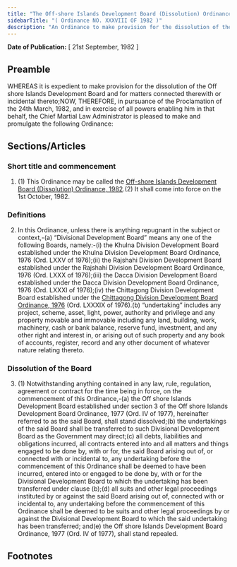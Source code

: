```yaml
---
title: "The Off-shore Islands Development Board (Dissolution) Ordinance, 1982"
sidebarTitle: "( Ordinance NO. XXXVIII OF 1982 )"
description: "An Ordinance to make provision for the dissolution of the Off shore Islands Development Board."
---
```


**Date of Publication:** [ 21st September, 1982 ]

## Preamble

WHEREAS it is expedient to make provision for the dissolution of the Off shore Islands Development Board and for matters connected therewith or incidental thereto;NOW, THEREFORE, in pursuance of the Proclamation of the 24th March, 1982, and in exercise of all powers enabling him in that behalf, the Chief Martial Law Administrator is pleased to make and promulgate the following Ordinance:

## Sections/Articles

### Short title and commencement

1. (1) This Ordinance may be called the [Off-shore Islands Development Board (Dissolution) Ordinance, 1982](/act-635.html "Off-shore Islands Development Board (Dissolution) Ordinance, 1982").(2) It shall come into force on the 1st October, 1982.

### Definitions

2. In this Ordinance, unless there is anything repugnant in the subject or context,-(a) “Divisional Development Board” means any one of the following Boards, namely:-(i) the Khulna Division Development Board established under the Khulna Division Development Board Ordinance, 1976 (Ord. LXXV of 1976);(ii) the Rajshahi Division Development Board established under the Rajshahi Division Development Board Ordinance, 1976 (Ord. LXXX of 1976);(iii) the Dacca Division Development Board established under the Dacca Division Development Board Ordinance, 1976 (Ord. LXXXI of 1976);(iv) the Chittagong Division Development Board established under the [Chittagong Division Development Board Ordinance, 1976](/act-539.html "Chittagong Division Development Board Ordinance, 1976") (Ord. LXXXIX of 1976).(b) “undertaking” includes any project, scheme, asset, light, power, authority and privilege and any property movable and immovable including any land, building, work, machinery, cash or bank balance, reserve fund, investment, and any other right and interest in, or arising out of such property and any book of accounts, register, record and any other document of whatever nature relating thereto.

### Dissolution of the Board

3. (1) Notwithstanding anything contained in any law, rule, regulation, agreement or contract for the time being in force, on the commencement of this Ordinance,-(a) the Off shore Islands Development Board established under section 3 of the Off shore Islands Development Board Ordinance, 1977 (Ord. IV of 1977), hereinafter referred to as the said Board, shall stand dissolved;(b) the undertakings of the said Board shall be transferred to such Divisional Development Board as the Government may direct;(c) all debts, liabilities and obligations incurred, all contracts entered into and all matters and things engaged to be done by, with or for, the said Board arising out of, or connected with or incidental to, any undertaking before the commencement of this Ordinance shall be deemed to have been incurred, entered into or engaged to be done by, with or for the Divisional Development Board to which the undertaking has been transferred under clause (b);(d) all suits and other legal proceedings instituted by or against the said Board arising out of, connected with or incidental to, any undertaking before the commencement of this Ordinance shall be deemed to be suits and other legal proceedings by or against the Divisional Development Board to which the said undertaking has been transferred; and(e) the Off shore Islands Development Board Ordinance, 1977 (Ord. IV of 1977), shall stand repealed.

## Footnotes
